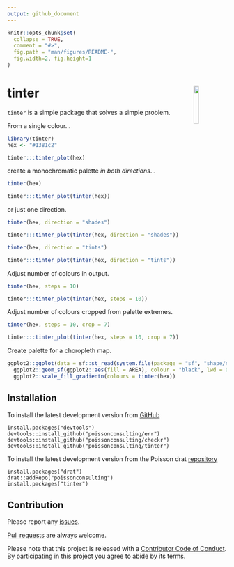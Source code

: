 ```yaml
---
output: github_document
---
```


<!-- README.md is generated from README.Rmd. Please edit that file -->

```r
knitr::opts_chunk$set(
  collapse = TRUE,
  comment = "#>",
  fig.path = "man/figures/README-",
  fig.width=2, fig.height=1
)
```

# tinter <img src="man/figures/logo.png" align="right" width='15%'/>

<!-- [![lifecycle](https://img.shields.io/badge/lifecycle-experimental-orange.svg)](https://www.tidyverse.org/lifecycle/#experimental) -->
<!-- [![Travis build status](https://travis-ci.org/sebdalgarno/tinter.svg?branch=master)](https://travis-ci.org/sebdalgarno/tinter) -->
<!--  [![AppVeyor build status](https://ci.appveyor.com/api/projects/status/github/sebdalgarno/tinter?branch=master&svg=true)](https://ci.appveyor.com/project/sebdalgarno/tinter) -->
<!--  [![Coverage status](https://codecov.io/gh/sebdalgarno/tinter/branch/master/graph/badge.svg)](https://codecov.io/github/sebdalgarno/tinter?branch=master) -->
<!-- [![License: MIT](https://img.shields.io/badge/License-MIT-green.svg)](https://opensource.org/licenses/MIT) -->

`tinter` is a simple package that solves a simple problem. 

From a single colour...

```r
library(tinter)
hex <- "#1381c2"
```

```r
tinter:::tinter_plot(hex)
```

create a monochromatic palette *in both directions*...

```r
tinter(hex)
```

```r
tinter:::tinter_plot(tinter(hex))
```

or just one direction.

```r
tinter(hex, direction = "shades")
```

```r
tinter:::tinter_plot(tinter(hex, direction = "shades"))

```

```r
tinter(hex, direction = "tints")
```

```r
tinter:::tinter_plot(tinter(hex, direction = "tints"))

```

Adjust number of colours in output.

```r
tinter(hex, steps = 10)
```

```r
tinter:::tinter_plot(tinter(hex, steps = 10))
```

Adjust number of colours cropped from palette extremes.

```r
tinter(hex, steps = 10, crop = 7)
```

```r
tinter:::tinter_plot(tinter(hex, steps = 10, crop = 7))
```

Create palette for a choropleth map.

```r
ggplot2::ggplot(data = sf::st_read(system.file(package = "sf", "shape/nc.shp"))) +
  ggplot2::geom_sf(ggplot2::aes(fill = AREA), colour = "black", lwd = 0.01) +
  ggplot2::scale_fill_gradientn(colours = tinter(hex))
```

## Installation

To install the latest development version from [GitHub](https://github.com/poissonconsulting/tinter)
```
install.packages("devtools")
devtools::install_github("poissonconsulting/err")
devtools::install_github("poissonconsulting/checkr")
devtools::install_github("poissonconsulting/tinter")
```

To install the latest development version from the Poisson drat [repository](https://github.com/poissonconsulting/drat)
```
install.packages("drat")
drat::addRepo("poissonconsulting")
install.packages("tinter")
```

## Contribution

Please report any [issues](https://github.com/poissonconsulting/tinter/issues).

[Pull requests](https://github.com/poissonconsulting/tinter/pulls) are always welcome.

Please note that this project is released with a [Contributor Code of Conduct](CONDUCT.md). 
By participating in this project you agree to abide by its terms.
